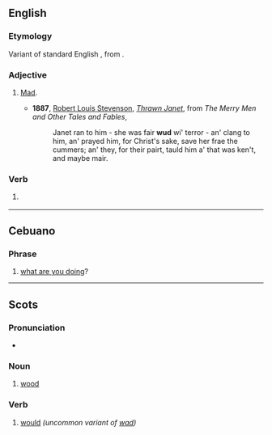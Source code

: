 ==English==

===Etymology===
Variant of standard English {{m|en|wood}}, from {{etyl|ang|en}} {{m|ang|wōd||mad, insane}}.

===Adjective===
{{en-adj}}

# {{lb|en|dialectal}} [[mad|Mad]].
#* '''1887''', [[w:Robert Louis Stevenson|Robert Louis Stevenson]], ''[[s:Thrawn Janet|Thrawn Janet]]'', from ''The Merry Men and Other Tales and Fables'',
#*: Janet ran to him - she was fair '''wud''' wi' terror - an' clang to him, an' prayed him, for Christ's sake, save her frae the cummers; an' they, for their pairt, tauld him a' that was ken't, and maybe mair.

===Verb===
{{head|en|verb form}}

# {{lb|en|nonstandard|informal}} {{alternative form of|en|would}}

----

==Cebuano==

===Phrase===
{{head|ceb|phrase}}

# {{lb|ceb|texting}} [[what are you doing]]?

----

==Scots==

===Pronunciation===
* {{IPA|sco|/wʌd/}}

===Noun===
{{sco-noun}}

# {{lb|sco|South Scots}} [[wood]]

===Verb===
{{head|sco|verbs}}

# {{lb|sco|South Scots}} [[would]] ''(uncommon variant of [[wad]])''